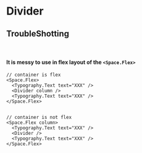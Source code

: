 
<Meta of={Stories} />

# Divider

<Canvas of={Stories.Default} />

<Controls />

## TroubleShotting

<br />

#### It is messy to use in flex layout of the `<Space.Flex>`

```tsx
// container is flex
<Space.Flex>
  <Typography.Text text="XXX" />
  <Divider column />
  <Typography.Text text="XXX" />
</Space.Flex>


// container is not flex
<Space.Flex column>
  <Typography.Text text="XXX" />
  <Divider />
  <Typography.Text text="XXX" />
</Space.Flex>
```
